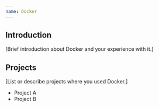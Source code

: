```yaml
---
name: Docker
---
```


## Introduction

[Brief introduction about Docker and your experience with it.]

## Projects

[List or describe projects where you used Docker.]
- Project A
- Project B
